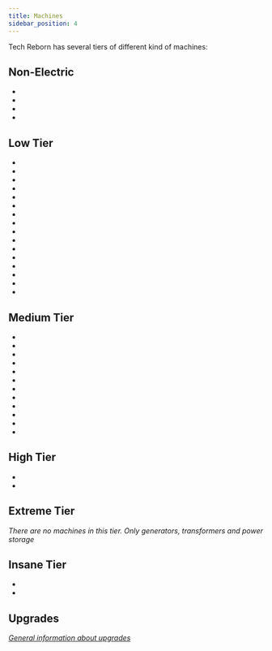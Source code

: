 ```yaml
---
title: Machines
sidebar_position: 4
---
```


<ItemImage file="grinder" alt="Machines" size="200" />

Tech Reborn has several tiers of different kind of machines:

## Non-Electric

- <McItem slug="techreborn:iron_alloy_furnace"/>
- <McItem slug="techreborn:iron_furnace"/>
- <McItem slug="techreborn:resin_basin"/>
- <McItem slug="techreborn:drain"/>

## Low Tier

- <McItem slug="techreborn:alloy_smelter"/>
- <McItem slug="techreborn:auto_crafting_table"/>
- <McItem slug="techreborn:compressor"/>
- <McItem slug="techreborn:electric_furnace"/>
- <McItem slug="techreborn:extractor"/>
- <McItem slug="techreborn:greenhouse_controller"/>
- <McItem slug="techreborn:grinder"/>
- <McItem slug="techreborn:industrial_centrifuge"/>
- <McItem slug="techreborn:recycler"/>
- <McItem slug="techreborn:rolling_machine"/>
- <McItem slug="techreborn:scrapbox-inator"/>
- <McItem slug="techreborn:solid_canning_machine"/>
- <McItem slug="techreborn:wire_mill"/>
- <McItem slug="techreborn:elevator"/>
- <McItem slug="techreborn:block_breaker"/>
- <McItem slug="techreborn:block_placer"/>

## Medium Tier

- <McItem slug="techreborn:assembling_machine"/>
- <McItem slug="techreborn:chemical_reactor"/>
- <McItem slug="techreborn:distillation_tower"/>
- <McItem slug="techreborn:implosion_compressor"/>
- <McItem slug="techreborn:industrial_blast_furnace"/>
- <McItem slug="techreborn:industrial_electrolyzer"/>
- <McItem slug="techreborn:industrial_grinder"/>
- <McItem slug="techreborn:saw_mill"/>
- <McItem slug="techreborn:vacuum_freezer"/>
- <McItem slug="techreborn:pump"/>
- <McItem slug="techreborn:fishing_station"/>
- <McItem slug="techreborn:launchpad"/>

## High Tier

- <McItem slug="techreborn:Charge_O_Mat"/>
- <McItem slug="techreborn:fluid_replicator"/>

## Extreme Tier

  *There are no machines in this tier. Only generators, transformers and power storage*

## Insane Tier
- <McItem slug="techreborn:fusion_control_computer"/>
- <McItem slug="techreborn:matter_fabricator"/>

## Upgrades

*[General information about upgrades](/docs/blocks/machines/upgrades)*
